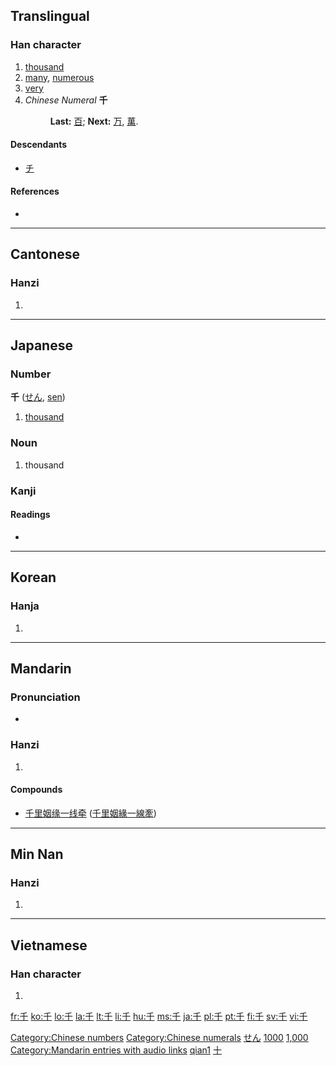 {{also|仟}}
==Translingual==
{{Han stroke|[[Image:千-order.gif]]}}
{{Han stroke|[[Image:千-bw.png|160px]]}}

===Han character===
{{Han char|rn=24|rad=十|as=01|sn=3|four=2040<sub>0</sub>|canj=竹十 (HJ)}}

#[[thousand]]
#[[many]], [[numerous]]
#[[very]]
#''Chinese Numeral'' '''千'''
#:'''Last:''' [[百]]; '''Next:''' [[万]], [[萬]].

====Descendants====
* [[チ]]

====References====
* {{Han ref|kx=0155.190|dkj=02697|dj=0351.020|hdz=10059.010|uh=5343|ud=21315|bh=A464|bd=42084}}

[[Category:Chinese numbers]]
[[Category:Chinese numerals]]

----

==Cantonese==

===Hanzi===
{{yue-hanzi|jyut=|y=[[chin1]]}}

# {{defn|Cantonese|sort=十01}}

----

==Japanese==

===Number===
'''千''' ([[せん]], [[sen]])

# [[thousand]]

===Noun===
{{ja-noun|k|hira=ち|rom=chi|hidx=ち}}

# thousand

===Kanji===
{{ja-kanji|grade=1|rs=十01}}

====Readings====
* {{ja-readings|on=[[せん]] (''sen'')|kun=[[ち]] (''chi'')|nanori=[[かず]] (''kazu''), [[ゆき]] (''yuki'')}}

[[Category:1000 Japanese basic words|せん]]
[[Category:Japanese numbers|1000]]

----

==Korean==

===Hanja===
{{ko-hanja|hangeul=천|eumhun=일천|rv=cheon|mr=ch'ŏn}}

# {{defn|Korean|sort=十01}}

[[Category:Korean numbers|1,000]]

----

==Mandarin==

===Pronunciation===
*{{audio|zh-qiān.ogg|audio}}

===Hanzi===
{{cmn-hanzi|pin=[[qiān]] ([[qian1]])|wg=[[ch'ien1|ch'ien<sup>1</sup>]]}}

# {{defn|Mandarin|sort=十01}}

====Compounds====
{{top2}}
* [[千里姻缘一线牵]] ([[千里姻緣一線牽]])
{{mid2}}
{{bottom}}

[[Category:Mandarin entries with audio links]]
[[Category:zh-cn:Numbers|qian1]]
[[Category:zh-tw:Numbers|十]]

----

==Min Nan==

===Hanzi===
{{nan-hanzi|poj=chheng (chheng<sup>1</sup>), chhian (chhian<sup>1</sup>)}}

# {{defn|Min Nan}}

----

==Vietnamese==

===Han character===
{{vi-hantu|[[thiên]]|rs=十01}}

# {{defn|Vietnamese|sort=十01}}

[[fr:千]]
[[ko:千]]
[[lo:千]]
[[la:千]]
[[lt:千]]
[[li:千]]
[[hu:千]]
[[ms:千]]
[[ja:千]]
[[pl:千]]
[[pt:千]]
[[fi:千]]
[[sv:千]]
[[vi:千]]